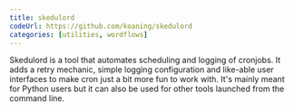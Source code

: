 ```yaml
---
title: skedulord
codeUrl: https://github.com/koaning/skedulord
categories: [utilities, wordflows]
---
```


Skedulord is a tool that automates scheduling and logging of cronjobs. It adds a retry mechanic,
simple logging configuration and like-able user interfaces to make cron just a bit more fun to work with.
It's mainly meant for Python users but it can also be used for other tools launched from the command line.
